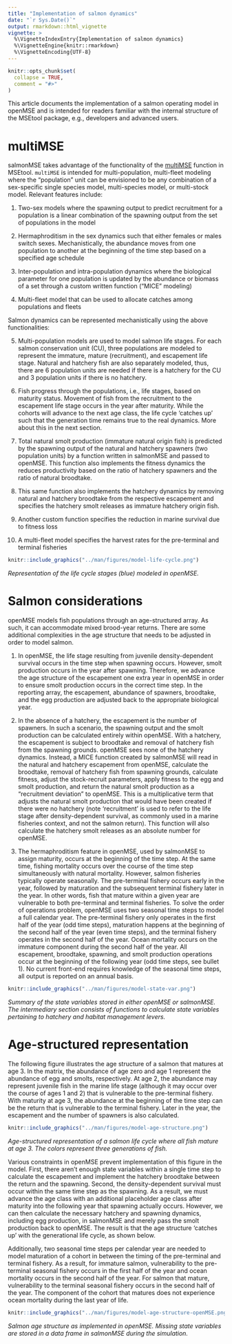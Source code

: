```yaml
---
title: "Implementation of salmon dynamics"
date: "`r Sys.Date()`"
output: rmarkdown::html_vignette
vignette: >
  %\VignetteIndexEntry{Implementation of salmon dynamics}
  %\VignetteEngine{knitr::rmarkdown}
  %\VignetteEncoding{UTF-8}
---
```


```r
knitr::opts_chunk$set(
  collapse = TRUE,
  comment = "#>"
)
```

This article documents the implementation of a salmon operating model in openMSE and is intended for readers familiar with the internal structure of the MSEtool package, e.g., developers and advanced users.

# multiMSE

salmonMSE takes advantage of the functionality of the [multiMSE](https://openmse.com/features-multimse/) function in MSEtool.
`multiMSE` is intended for multi-population, multi-fleet modeling where the "population" unit can be envisioned to be any combination of a sex-specific single species model, multi-species model, or multi-stock model.
Relevant features include:

1. Two-sex models where the spawning output to predict recruitment for a population is a linear combination of the spawning output from the set of populations in the model

2. Hermaphroditism in the sex dynamics such that either females or males switch sexes. Mechanistically, the abundance moves from one population to another at the beginning of the time step based on a specified age schedule

3. Inter-population and intra-population dynamics where the biological parameter for one population is updated by the abundance or biomass of a set through a custom written function ("MICE" modeling)

4. Multi-fleet model that can be used to allocate catches among populations and fleets


Salmon dynamics can be represented mechanistically using the above functionalities:

5. Multi-population models are used to model salmon life stages. For each salmon conservation unit (CU), three populations are modeled to represent the immature, mature (recruitment), and escapement life stage. Natural and hatchery fish are also separately modeled, thus, there are 6 population units are needed if there is a hatchery for the CU and 3 population units if there is no hatchery. 

6. Fish progress through the populations, i.e., life stages, based on maturity status. Movement of fish from the recruitment to the escapement life stage occurs in the year after maturity. While the cohorts will advance to the next age class, the life cycle 'catches up' such that the generation time remains true to the real dynamics. More about this in the next section.

7. Total natural smolt production (immature natural origin fish) is predicted by the spawning output of the natural and hatchery spawners (two population units) by a function written in salmonMSE and passed to openMSE. This function also implements the fitness dynamics the reduces productivity based on the ratio of hatchery spawners and the ratio of natural broodtake.

8. This same function also implements the hatchery dynamics by removing natural and hatchery broodtake from the respective escapement and specifies the hatchery smolt releases as immature hatchery origin fish.

9. Another custom function specifies the reduction in marine survival due to fitness loss

10. A multi-fleet model specifies the harvest rates for the pre-terminal and terminal fisheries


```r
knitr::include_graphics("../man/figures/model-life-cycle.png")
```

*Representation of the life cycle stages (blue) modeled in openMSE.*


# Salmon considerations

openMSE models fish populations through an age-structured array. As such, it can accommodate mixed brood-year returns. There are some additional complexities in the age structure that needs to be adjusted in order to model salmon.

1. In openMSE, the life stage resulting from juvenile density-dependent survival occurs in the time step when spawning occurs. However, smolt production occurs in the year after spawning. Therefore, we advance the age structure of the escapement one extra year in openMSE in order to ensure smolt production occurs in the correct time step. In the reporting array, the escapement, abundance of spawners, broodtake, and the egg production are adjusted back to the appropriate biological year.

2. In the absence of a hatchery, the escapement is the number of spawners. In such a scenario, the spawning output and the smolt production can be calculated entirely within openMSE. With a hatchery, the escapement is subject to broodtake and removal of hatchery fish from the spawning grounds. openMSE sees none of the hatchery dynamics. Instead, a MICE function created by salmonMSE will read in the natural and hatchery escapement from openMSE, calculate the broodtake, removal of hatchery fish from spawning grounds, calculate fitness, adjust the stock-recruit parameters, apply fitness to the egg and smolt production, and return the natural smolt production as a "recruitment deviation" to openMSE. This is a multiplicative term that adjusts the natural smolt production that would have been created if there were no hatchery (note 'recruitment' is used to refer to the life stage after density-dependent survival, as commonly used in a marine fisheries context, and not the salmon return). This function will also calculate the hatchery smolt releases as an absolute number for openMSE.

3. The hermaphroditism feature in openMSE, used by salmonMSE to assign maturity, occurs at the beginning of the time step. At the same time, fishing mortality occurs over the course of the time step simultaneously with natural mortality. However, salmon fisheries typically operate seasonally. The pre-terminal fishery occurs early in the year, followed by maturation and the subsequent terminal fishery later in the year. In other words, fish that mature within a given year are vulnerable to both pre-terminal and terminal fisheries. To solve the order of operations problem, openMSE uses two seasonal time steps to model a full calendar year. The pre-terminal fishery only operates in the first half of the year (odd time steps), maturation happens at the beginning of the second half of the year (even time steps), and the terminal fishery operates in the second half of the year. Ocean mortality occurs on the immature component during the second half of the year. All escapement, broodtake, spawning, and smolt production operations occur at the beginning of the following year (odd time steps, see bullet 1). No current front-end requires knowledge of the seasonal time steps, all output is reported on an annual basis.

```r
knitr::include_graphics("../man/figures/model-state-var.png")
```

*Summary of the state variables stored in either openMSE or salmonMSE. The intermediary section consists of functions to calculate state variables pertaining to hatchery and habitat management levers.*

# Age-structured representation

The following figure illustrates the age structure of a salmon that matures at age 3. In the matrix, the abundance of age zero and age 1 represent the abundance of egg and smolts, respectively. At age 2, the abundance may represent juvenile fish in the marine life stage (although it may occur over the course of ages 1 and 2) that is vulnerable to the pre-terminal fishery. With maturity at age 3, the abundance at the beginning of the time step can be the return that is vulnerable to the terminal fishery. Later in the year, the escapement and the number of spawners is also calculated.

```r
knitr::include_graphics("../man/figures/model-age-structure.png")
```

*Age-structured representation of a salmon life cycle where all fish mature at age 3. The colors represent three generations of fish.*

Various constraints in openMSE prevent implementation of this figure in the model. First, there aren't enough state variables within a single time step to calculate the escapement and implement the hatchery broodtake between the return and the spawning. Second, the density-dependent survival must occur within the same time step as the spawning. As a result, we must advance the age class with an additional placeholder age class after maturity into the following year that spawning actually occurs. However, we can then calculate the necessary hatchery and spawning dynamics, including egg production, in salmonMSE and merely pass the smolt production back to openMSE. The result is that the age structure 'catches up' with the generational life cycle, as shown below.

Additionally, two seasonal time steps per calendar year are needed to model maturation of a cohort in between the timing of the pre-terminal and terminal fishery. As a result, for immature salmon, vulnerability to the pre-terminal seasonal fishery occurs in the first half of the year and ocean mortality occurs in the second half of the year. For salmon that mature, vulnerability to the terminal seasonal fishery occurs in the second half of the year. The component of the cohort that matures does not experience ocean mortality during the last year of life.

```r
knitr::include_graphics("../man/figures/model-age-structure-openMSE.png")
```

*Salmon age structure as implemented in openMSE. Missing state variables are stored in a data frame in salmonMSE during the simulation.*
